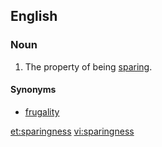==English==

===Noun===
{{en-noun|-}}

#The property of being [[sparing]].

====Synonyms====
*[[frugality]]

[[et:sparingness]]
[[vi:sparingness]]
